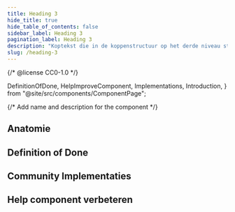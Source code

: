 ```yaml
---
title: Heading 3
hide_title: true
hide_table_of_contents: false
sidebar_label: Heading 3
pagination_label: Heading 3
description: "Koptekst die in de koppenstructuur op het derde niveau staat."
slug: /heading-3
---
```


{/* @license CC0-1.0 */}

  DefinitionOfDone,
  HelpImproveComponent,
  Implementations,
  Introduction,
} from "@site/src/components/ComponentPage";

{/* Add name and description for the component */}


<Introduction component={component} headingLevel={1} description={description} />

<ComponentAliases component={component} />

## Anatomie

<ComponentAnatomy component={component} illustration={Heading3Illustration} />

## Definition of Done

<DefinitionOfDone component={component} headingLevel={3} />

## Community Implementaties

<Implementations component={component} headingLevel={3} />

## Help component verbeteren

<HelpImproveComponent component={component} headingLevel={3} />
